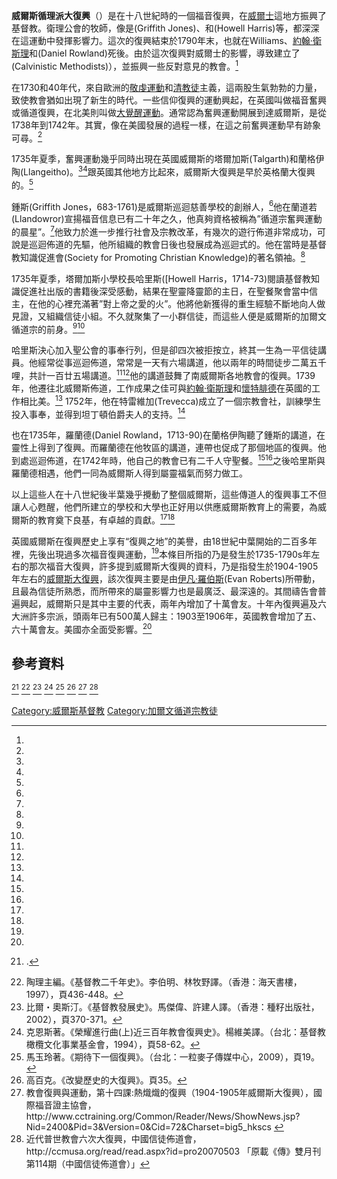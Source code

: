 '''威爾斯循理派大復興'''（{{lang-en|Welsh Methodist Revival}}）是在十八世紀時的一個福音復興，在[[威爾士|威爾士]]這地方振興了基督教。衛理公會的牧師，像是{{link-en|Griffith Jones (priest)|Griffith Jones (priest)|鍾斯}}(Griffith Jones)、{{link-en|William Williams|William Williams|William Williams}}和{{link-en|Howell Harris|Howell Harris|哈里斯}}(Howell Harris)等，都深深在這運動中發揮影響力。這次的復興結束於1790年末，也就在Williams、[[約翰·衛斯理|約翰·衛斯理]]和{{link-en|Daniel Rowland|Daniel Rowland|羅蘭德}}(Daniel Rowland)死後。由於這次復興對威爾士的影響，導致建立了{{link-en|Calvinistic Methodists|Calvinistic Methodists|加爾文循道宗}}(Calvinistic Methodists)），並振興一些反對意見的教會。<ref name="summary"/>

在1730和40年代，來自歐洲的[[敬虔運動|敬虔運動]]和[[清教徒|清教徒]]主義，這兩股生氣勃勃的力量，致使教會猶如出現了新生的時代。一些信仰復興的運動興起，在英國叫做福音奮興或循道復興，在北美則叫做[[大覺醒運動|大覺醒運動]]。通常認為奮興運動開展到達威爾斯，是從1738年到1742年。其實，像在美國發展的過程一樣，在這之前奮興運動早有跡象可尋。<ref name="ref2"/>

1735年夏季，奮興運動幾乎同時出現在英國威爾斯的塔爾加斯(Talgarth)和蘭格伊陶(Llangeitho)。<ref name="ref2"/><ref name="ref3"/>跟英國其他地方比起來，威爾斯大復興是早於英格蘭大復興的。<ref name="ref4"/>

鍾斯(Griffith Jones，683-1761)是威爾斯巡迴慈善學校的創辦人，<ref name="ref4"/>他在蘭道若(Llandowror)宣揚福音信息已有二十年之久，他真夠資格被稱為”循道宗奮興運動的晨星”。<ref name="ref2"/>他致力於進一步推行社會及宗教改革，有幾次的遊行佈道非常成功，可說是巡迴佈道的先驅，他所組織的教會日後也發展成為巡迴式的。他在當時是基督教知識促進會(Society for Promoting Christian Knowledge)的著名領袖。<ref name="ref3"/>

1735年夏季，塔爾加斯小學校長哈里斯([Howell Harris，1714-73)閱讀基督教知識促進社出版的書籍後深受感動，結果在聖靈降靈節的主日，在聖餐聚會當中信主，在他的心裡充滿著”對上帝之愛的火”。他將他新獲得的重生經驗不斷地向人做見證，又組織信徒小組。不久就聚集了一小群信徒，而這些人便是威爾斯的加爾文循道宗的前身。<ref name="ref2"/><ref name="ref3"/>

哈里斯決心加入聖公會的事奉行列，但是卻四次被拒按立，終其一生為一平信徒講員。他經常從事巡迴佈道，常常是一天有六場講道，他以兩年的時間徒步二萬五千哩，共計一百廿五場講道。<ref name="ref4"/><ref name="ref6"/>他的講道鼓舞了南威爾斯各地教會的復興。1739年，他遷往北威爾斯佈道，工作成果之佳可與[[約翰·衛斯理|約翰·衛斯理]]和[[懷特腓德|懷特腓德]]在英國的工作相比美。<ref name="ref2"/> 1752年，他在特雷維加(Trevecca)成立了一個宗教會社，訓練學生投入事奉，並得到坦丁頓伯爵夫人的支持。<ref name="ref3"/>

也在1735年，羅蘭德(Daniel Rowland，1713-90)在蘭格伊陶聽了鍾斯的講道，在靈性上得到了復興。而羅蘭德在他牧區的講道，連帶也促成了那個地區的復興。他到處巡迴佈道，在1742年時，他自己的教會已有二千人守聖餐。<ref name="ref4"/><ref name="ref6"/>之後哈里斯與羅蘭德相遇，他們一同為威爾斯人得到屬靈福氣而努力做工。

以上這些人在十八世紀後半葉幾乎攪動了整個威爾斯，這些傳道人的復興事工不但讓人心甦醒，他們所建立的學校和大學也正好用以供應威爾斯教育上的需要，為威爾斯的教育奠下良基，有卓越的貢獻。<ref name="ref4"/><ref name="ref5"/>

英國威爾斯在復興歷史上享有“復興之地”的美譽，由18世紀中葉開始的二百多年裡，先後出現過多次福音復興運動，<ref name="ref7"/>本條目所指的乃是發生於1735-1790s年左右的那次福音大復興，許多提到威爾斯大復興的資料，乃是指發生於1904-1905年左右的[[威爾斯大復興|威爾斯大復興]]，該次復興主要是由[[伊凡·羅伯斯|伊凡·羅伯斯]](Evan Roberts)所帶動，且最為信徒所熟悉，而所帶來的屬靈影響力也是最廣泛、最深遠的。其間禱告會普遍興起，威爾斯只是其中主要的代表，兩年內增加了十萬會友。十年內復興遍及六大洲許多宗派，頭兩年已有500萬人歸主：1903至1906年，英國教會增加了五、六十萬會友。美國亦全面受影響。<ref name="ref8"/>

==參考資料==
<references>
<ref name="summary">{{Citation | last = Davies | first = Gwyn | year = 2002 | title = A light in the land: Christianity in Wales, 200–2000 | place = Bridgend | publisher = Bryntirion Press | ISBN = 1-85049-181-X}}.</ref>
<ref name="ref2">陶理主編。《基督教二千年史》。李伯明、林牧野譯。（香港：海天書樓，1997），頁436-448。</ref>
<ref name="ref3">比爾・奧斯汀。《基督教發展史》。馬傑偉、許建人譯。（香港：種籽出版社，2002），頁370-371。</ref>
<ref name="ref4">克恩斯著。《榮耀進行曲(上)近三百年教會復興史》。楊維美譯。（台北：基督教橄欖文化事業基金會，1994），頁58-62。</ref>
<ref name="ref5">馬玉玲著。《期待下一個復興》。（台北：一粒麥子傳媒中心，2009），頁19。</ref>
<ref name="ref6">高百克。《改變歷史的大復興》。頁35。</ref>
<ref name="ref7">教會復興與運動，第十四課:熱熾熾的復興（1904-1905年威爾斯大復興），國際福音證主協會，http://www.cctraining.org/Common/Reader/News/ShowNews.jsp?Nid=2400&Pid=3&Version=0&Cid=72&Charset=big5_hkscs {{Wayback|url=http://www.cctraining.org/Common/Reader/News/ShowNews.jsp?Nid=2400&Pid=3&Version=0&Cid=72&Charset=big5_hkscs |date=20160306033819 }}</ref>
<ref name="ref8">近代普世教會六次大復興，中國信徒佈道會，http://ccmusa.org/read/read.aspx?id=pro20070503 {{Wayback|url=http://ccmusa.org/read/read.aspx?id=pro20070503 |date=20160304083607 }}
「原載《傳》雙月刊第114期（中國信徒佈道會）」</ref>
</references>
[[Category:威爾斯基督教|Category:威爾斯基督教]]
[[Category:加爾文循道宗教徒|Category:加爾文循道宗教徒]]